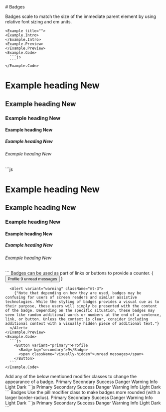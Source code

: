 
<GithubSource name="BadgeDocs.mdx" />
# Badges

<p className="lead">
  Badges scale to match the size of the immediate parent element by
  using relative font sizing and em units.
</p>

<div className="row gy-5 pt-3">

    <Example title="">
    <Example.Intro>
    </Example.Intro>
    <Example.Preview>
    </Example.Preview>
    <Example.Code>
      ```js
      ```
    </Example.Code>
  </Example>


  <Example title="Examples">
    <Example.Preview>
      <h1>Example heading <Badge bg="secondary">New</Badge></h1>
      <h2>Example heading <Badge bg="secondary">New</Badge></h2>
      <h3>Example heading <Badge bg="secondary">New</Badge></h3>
      <h4>Example heading <Badge bg="secondary">New</Badge></h4>
      <h5>Example heading <Badge bg="secondary">New</Badge></h5>
      <h6>Example heading <Badge bg="secondary">New</Badge></h6>
    </Example.Preview>
    <Example.Code>
      ```js
      <h1>Example heading <Badge bg="secondary">New</Badge></h1>
      <h2>Example heading <Badge bg="secondary">New</Badge></h2>
      <h3>Example heading <Badge bg="secondary">New</Badge></h3>
      <h4>Example heading <Badge bg="secondary">New</Badge></h4>
      <h5>Example heading <Badge bg="secondary">New</Badge></h5>
      <h6>Example heading <Badge bg="secondary">New</Badge></h6>
      ```
    </Example.Code>
  </Example>

  <Example title="Embedded">
    <Example.Intro>
      Badges can be used as part of links or buttons to provide a counter.
    </Example.Intro>
    <Example.Preview>
      {
        <Button variant="primary">Profile 
          <Badge bg="secondary">9</Badge>
          <span className="visually-hidden">unread messages</span>
        </Button>
      }

      <Alert variant="warning" className="mt-3">
        {"Note that depending on how they are used, badges may be confusing for users of screen readers and similar assistive technologies. While the styling of badges provides a visual cue as to their purpose, these users will simply be presented with the content of the badge. Depending on the specific situation, these badges may seem like random additional words or numbers at the end of a sentence, link, or button. Unless the context is clear, consider including additional context with a visually hidden piece of additional text."}
      </Alert>
    </Example.Preview>
    <Example.Code>
      ```js
        <Button variant="primary">Profile 
          <Badge bg="secondary">9</Badge>
          <span className="visually-hidden">unread messages</span>
        </Button>
      ```
    </Example.Code>
  </Example>


  <Example title="Contextual">
    <Example.Intro>
      Add any of the below mentioned modifier classes to change the appearance of a badge.
    </Example.Intro>
    <Example.Preview>
      <Badge bg="primary">Primary</Badge>
      <Badge bg="secondary">Secondary</Badge>
      <Badge bg="success">Success</Badge> <Badge bg="danger">Danger</Badge>
      <Badge bg="warning" text="dark">Warning</Badge>
      <Badge bg="info">Info</Badge>
      <Badge bg="light" text="dark">Light</Badge>
      <Badge bg="dark">Dark</Badge>
    </Example.Preview>
    <Example.Code>
      ```js
      <Badge bg="primary">Primary</Badge>
      <Badge bg="secondary">Secondary</Badge>
      <Badge bg="success">Success</Badge> <Badge bg="danger">Danger</Badge>
      <Badge bg="warning" text="dark">Warning</Badge>
      <Badge bg="info">Info</Badge>
      <Badge bg="light" text="dark">Light</Badge>
      <Badge bg="dark">Dark</Badge>
      ```
    </Example.Code>
  </Example>

  <Example title="Pills">
    <Example.Intro>
      Badges Use the pill modifier class to make badges more rounded (with a larger border-radius).
    </Example.Intro>
    <Example.Preview>
      <Badge pill bg="primary">Primary</Badge>
      <Badge pill bg="secondary">Secondary</Badge>
      <Badge pill bg="success">Success</Badge>
      <Badge pill bg="danger">Danger</Badge>
      <Badge pill bg="warning" text="dark">Warning</Badge>
      <Badge pill bg="info">Info</Badge>
      <Badge pill bg="light" text="dark">Light</Badge>
      <Badge pill bg="dark">Dark</Badge>
    </Example.Preview>
    <Example.Code>
      ```js
      <Badge pill bg="primary">Primary</Badge>
      <Badge pill bg="secondary">Secondary</Badge>
      <Badge pill bg="success">Success</Badge>
      <Badge pill bg="danger">Danger</Badge>
      <Badge pill bg="warning" text="dark">Warning</Badge>
      <Badge pill bg="info">Info</Badge>
      <Badge pill bg="light" text="dark">Light</Badge>
      <Badge pill bg="dark">Dark</Badge>
      ```
    </Example.Code>
  </Example>

  <BadgeApi />
</div>
